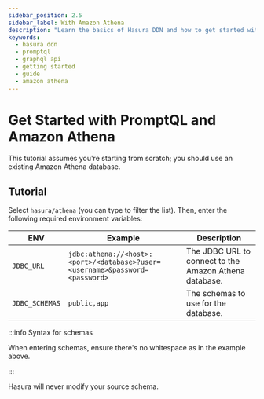 ```yaml
---
sidebar_position: 2.5
sidebar_label: With Amazon Athena
description: "Learn the basics of Hasura DDN and how to get started with an Amazon Athena database."
keywords:
  - hasura ddn
  - promptql
  - graphql api
  - getting started
  - guide
  - amazon athena
---
```



# Get Started with PromptQL and Amazon Athena

<BoilerplateOverview dataSourceName="Amazon Athena" time="twenty" />

This tutorial assumes you're starting from scratch; you should use an existing Amazon Athena database.

<Prereqs />

## Tutorial

<BoilerplateInit />

Select `hasura/athena` (you can type to filter the list). Then, enter the following required environment variables:

| ENV            | Example                                                                      | Description                                            |
| -------------- | ---------------------------------------------------------------------------- | ------------------------------------------------------ |
| `JDBC_URL`     | `jdbc:athena://<host>:<port>/<database>?user=<username>&password=<password>` | The JDBC URL to connect to the Amazon Athena database. |
| `JDBC_SCHEMAS` | `public,app`                                                                 | The schemas to use for the database.                   |

:::info Syntax for schemas

When entering schemas, ensure there's no whitespace as in the example above.

:::

Hasura will never modify your source schema.

<BoilerplateDx />

<BoilerplateSummary dataSourceName="Amazon Athena" />
